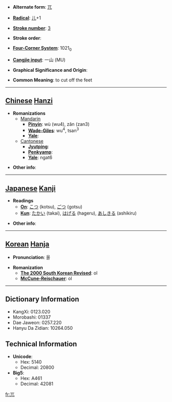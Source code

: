 * '''Alternate form''': [[兀]]

* '''[[Wiktionary:Chinese radical index| Radical]]''': [[Wiktionary:Chinese radical index 儿|儿]]+1

* '''[[Wiktionary:Chinese total strokes index|Stroke number]]''': [[Wiktionary:Chinese total strokes index 3|3]]

* '''Stroke order''': 

* '''[[Wiktionary:Chinese four corner index|Four-Corner System]]''': 1021<sub>0</sub>

* '''[[Wiktionary:Chinese Cangjie index|Cangjie input]]''': 一山 (MU)

* '''Graphical Significance and Origin''': 

* '''Common Meaning''': to cut off the feet

----

== [[Chinese]] [[Hanzi]] ==

* '''Romanizations'''
** [[Mandarin]]
*** '''[[Pinyin]]''': wù (wu4), zǎn (zan3)
*** '''[[Wade-Giles]]''': wu<sup>4</sup>, tsan<sup>3</sup>
*** '''[[Yale]]''': 
**[[Cantonese]]
***'''[[Jyutping]]''':
***'''[[Penkyamp]]''': 
***'''[[Yale]]''': ngat6

* '''Other info''': 

----

== [[Japanese]] [[Kanji]] ==

* '''Readings'''
** '''[[On]]''': [[こつ]] (kotsu), [[ごつ]] (gotsu)
** '''[[Kun]]''': [[たかい]] (takai), [[はげる]] (hageru), [[あしきる]] (ashikiru)

* '''Other info''':  

----

== [[Korean]] [[Hanja]] ==

* '''Pronunciation''': 올

* '''Romanization'''
** '''[[The 2000 South Korean Revised Romanization|The 2000 South Korean Revised]]''': ol
** '''[[McCune-Reischauer]]''': ol

----

== Dictionary Information ==

* KangXi: 0123.020
* Morobashi: 01337
* Dae Jaweon: 0257.220
* Hanyu Da Zidian: 10264.050

== Technical Information ==

* '''Unicode''':
** Hex: 5140
** Decimal: 20800
* '''Big5''':
** Hex: A461
** Decimal: 42081

[[fr:兀]]